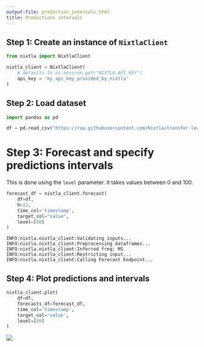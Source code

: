 ```yaml
---
output-file: prediction_intervals.html
title: Predictions intervals
---
```



## Step 1: Create an instance of `NixtlaClient`

```python
from nixtla import NixtlaClient
```


```python
nixtla_client = NixtlaClient(
    # defaults to os.environ.get("NIXTLA_API_KEY")
    api_key = 'my_api_key_provided_by_nixtla'
)
```

## Step 2: Load dataset

```python
import pandas as pd
```


```python
df = pd.read_csv("https://raw.githubusercontent.com/Nixtla/transfer-learning-time-series/main/datasets/air_passengers.csv")
```

# Step 3: Forecast and specify predictions intervals

This is done using the `level` parameter. It takes values between 0 and
100.

```python
forecast_df = nixtla_client.forecast(
    df=df,
    h=12,
    time_col='timestamp',
    target_col="value",
    level=[80]
)
```

``` text
INFO:nixtla.nixtla_client:Validating inputs...
INFO:nixtla.nixtla_client:Preprocessing dataframes...
INFO:nixtla.nixtla_client:Inferred freq: MS
INFO:nixtla.nixtla_client:Restricting input...
INFO:nixtla.nixtla_client:Calling Forecast Endpoint...
```

## Step 4: Plot predictions and intervals

```python
nixtla_client.plot(
    df=df, 
    forecasts_df=forecast_df, 
    time_col='timestamp', 
    target_col='value',
    level=[80]
)
```

![](/nixtla-TimeGPT/docs/capabilities/forecast/10_prediction_intervals_files/figure-markdown_strict/cell-7-output-1.png)

